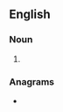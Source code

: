 ==English==

===Noun===
{{head|en|noun form}}

# {{plural of|flexure|lang=en}}

===Anagrams===
* {{anagrams|en|a=eeflrsux|refluxes}}